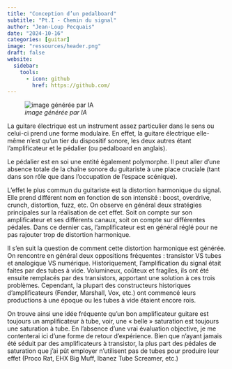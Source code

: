 ```yaml
---
title: "Conception d’un pedalboard"
subtitle: "Pt.I - Chemin du signal"
author: "Jean-Loup Pecquais"
date: "2024-10-16"
categories: [guitar]
image: "ressources/header.png"
draft: false
website:
  sidebar:
    tools:
      - icon: github
        href: https://github.com/
---
```


![*image générée par IA*](ressources/header.jpg)

La guitare électrique est un instrument assez particulier dans le sens ou celui-ci prend une forme modulaire. En effet, la guitare électrique elle-même n’est qu’un tier du dispositif sonore, les deux autres étant l’amplificateur et le pédalier (ou pedalboard en anglais).

Le pédalier est en soi une entité également polymorphe. Il peut aller d’une absence totale de la chaîne sonore du guitariste à une place cruciale (tant dans son rôle que dans l’occupation de l’espace scénique).

L’effet le plus commun du guitariste est la distortion harmonique du signal. Elle prend différent nom en fonction de son intensité : boost, overdrive, crunch, distortion, fuzz, etc. On observe en général deux stratégies principales sur la réalisation de cet effet. Soit on compte sur son amplificateur et ses différents canaux, soit on compte sur différentes pédales. Dans ce dernier cas, l’amplificateur est en général réglé pour ne pas rajouter trop de distortion harmonique.

Il s’en suit la question de comment cette distortion harmonique est générée. On rencontre en général deux oppositions fréquentes : transistor VS tubes et analogique VS numérique. Historiquement, l’amplification du signal était faites par des tubes à vide. Volumineux, coûteux et fragiles, ils ont été ensuite remplacés par des transistors, apportant une solution à ces trois problèmes. Cependant, la plupart des constructeurs historiques d’amplificateurs (Fender, Marshall, Vox, etc.) ont commencé leurs productions à une époque ou les tubes à vide étaient encore rois.

On trouve ainsi une idée fréquente qu’un bon amplificateur guitare est toujours un amplificateur à tube, voir, une « belle » saturation est toujours une saturation à tube. En l’absence d’une vrai évaluation objective, je me contenterai ici d’une forme de retour d’expérience. Bien que n’ayant jamais été séduit par des amplificateurs à transistor, la plus part des pédales de saturation que j’ai pût employer n’utilisent pas de tubes pour produire leur effet (Proco Rat, EHX Big Muff, Ibanez Tube Screamer, etc.)